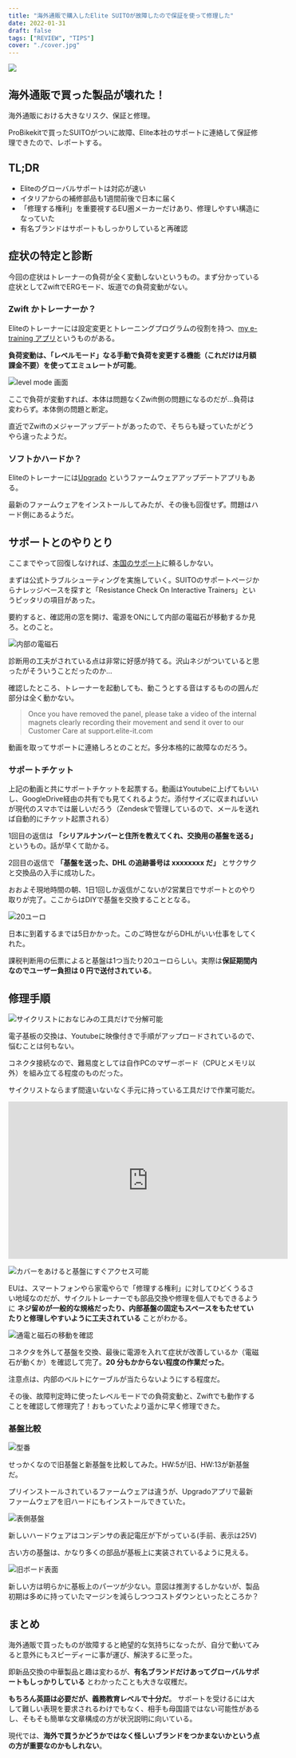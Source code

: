 ```yaml
---
title: "海外通販で購入したElite SUITOが故障したので保証を使って修理した"
date: 2022-01-31
draft: false
tags: ["REVIEW", "TIPS"]
cover: "./cover.jpg"
---
```


![ ](./cover.jpg)

## 海外通販で買った製品が壊れた！

海外通販における大きなリスク、保証と修理。

ProBikekitで買ったSUITOがついに故障、Elite本社のサポートに連絡して保証修理できたので、レポートする。

## TL;DR

<PositiveBox>

- Eliteのグローバルサポートは対応が速い
- イタリアからの補修部品も1週間前後で日本に届く
- 「修理する権利」を重要視するEU圏メーカーだけあり、修理しやすい構造になっていた
- 有名ブランドはサポートもしっかりしていると再確認

</PositiveBox>

## 症状の特定と診断

今回の症状はトレーナーの負荷が全く変動しないというもの。まず分かっている症状としてZwiftでERGモード、坂道での負荷変動がない。

### Zwift かトレーナーか？

Eliteのトレーナーには設定変更とトレーニングプログラムの役割を持つ、[my e-training アプリ](https://www.riogrande.co.jp/news/node/74013)というものがある。

**負荷変動は、「レベルモード」なる手動で負荷を変更する機能（これだけは月額課金不要）を使ってエミュレートが可能**。

<LinkCard url="https://www.riogrande.co.jp/news/node/74013" />

![level mode 画面](./levelmode.png)

ここで負荷が変動すれば、本体は問題なくZwift側の問題になるのだが…負荷は変わらず。本体側の問題と断定。

直近でZwiftのメジャーアップデートがあったので、そちらも疑っていたがどうやら違ったようだ。

### ソフトかハードか？

Eliteのトレーナーには[Upgrado](https://www.elite-it.com/en/products/app-software/upgrado) というファームウェアアップデートアプリもある。

最新のファームウェアをインストールしてみたが、その後も回復せず。問題はハード側にあるようだ。

## サポートとのやりとり

ここまでやって回復しなければ、[本国のサポート](https://support.elite-it.com/)に頼るしかない。

まずは公式トラブルシューティングを実施していく。SUITOのサポートページからナレッジベースを探すと「Resistance Check On Interactive Trainers」というピッタリの項目があった。

<LinkCard url="https://support.elite-it.com/ja/articles/360014596239" />

要約すると、確認用の窓を開け、電源をONにして内部の電磁石が移動するか見ろ。とのこと。

![内部の電磁石](./magnet.png)

診断用の工夫がされている点は非常に好感が持てる。沢山ネジがついていると思ったがそういうことだったのか…

確認したところ、トレーナーを起動しても、動こうとする音はするものの囲んだ部分は全く動かない。

> Once you have removed the panel, please take a video of the internal magnets clearly recording their movement and send it over to our Customer Care at support.elite-it.com

動画を取ってサポートに連絡しろとのことだ。多分本格的に故障なのだろう。

### サポートチケット

上記の動画と共にサポートチケットを起票する。動画はYoutubeに上げてもいいし、GoogleDrive経由の共有でも見てくれるようだ。添付サイズに収まればいいが現代のスマホでは厳しいだろう（Zendeskで管理しているので、メールを送れば自動的にチケット起票される）

1回目の返信は **「シリアルナンバーと住所を教えてくれ、交換用の基盤を送る」** というもの。話が早くて助かる。

2回目の返信で **「基盤を送った、DHL の追跡番号は xxxxxxxx だ」** とサクサクと交換品の入手に成功した。

おおよそ現地時間の朝、1日1回しか返信がこないが2営業日でサポートとのやり取りが完了。ここからはDIYで基盤を交換することとなる。

![20ユーロ](./price.jpg)

日本に到着するまでは5日かかった。このご時世ながらDHLがいい仕事をしてくれた。

課税判断用の伝票によると基盤は1つ当たり20ユーロらしい。実際は**保証期間内なのでユーザー負担は 0 円で送付されている**。

## 修理手順

![サイクリストにおなじみの工具だけで分解可能](./tools.jpg)

電子基板の交換は、Youtubeに映像付きで手順がアップロードされているので、悩むことは何もない。

コネクタ接続なので、難易度としては自作PCのマザーボード（CPUとメモリ以外）を組み立てる程度のものだった。

サイクリストならまず間違いないなく手元に持っている工具だけで作業可能だ。

<iframe
  width="560"
  height="315"
  src="https://www.youtube.com/embed/6F1l7PaO82U"
  title="YouTube video player"
  frameborder="0"
  allow="accelerometer; autoplay; clipboard-write; encrypted-media; gyroscope; picture-in-picture"
  allowfullscreen
></iframe>

![カバーをあけると基盤にすぐアクセス可能](./cover.jpg)

EUは、スマートフォンやら家電やらで「修理する権利」に対してひどくうるさい地域なのだが、サイクルトレーナーでも部品交換や修理を個人でもできるように **ネジ留めが一般的な規格だったり、内部基盤の固定もスペースをもたせていたりと修理しやすいように工夫されている** ことがわかる。

![通電と磁石の移動を確認](./test.jpg)

コネクタを外して基盤を交換、最後に電源を入れて症状が改善しているか（電磁石が動くか）を確認して完了。**20 分もかからない程度の作業だった**。

注意点は、内部のベルトにケーブルが当たらないようにする程度だ。

その後、故障判定時に使ったレベルモードでの負荷変動と、Zwiftでも動作することを確認して修理完了！おもっていたより遥かに早く修理できた。

### 基盤比較

![型番](./compare_2.jpg)

せっかくなので旧基盤と新基盤を比較してみた。HW:5が旧、HW:13が新基盤だ。

プリインストールされているファームウェアは違うが、Upgradoアプリで最新ファームウェアを旧ハードにもインストールできていた。

![表側基盤](./compare_1.jpg)

新しいハードウェアはコンデンサの表記電圧が下がっている(手前、表示は25V)

古い方の基盤は、かなり多くの部品が基板上に実装されているように見える。

![旧ボード表面](./old_board.jpg)

新しい方は明らかに基板上のパーツが少ない。意図は推測するしかないが、製品初期は多めに持っていたマージンを減らしつつコストダウンといったところか？

## まとめ

海外通販で買ったものが故障すると絶望的な気持ちになったが、自分で動いてみると意外にもスピーディーに事が運び、解決するに至った。

即新品交換の中華製品と趣は変わるが、**有名ブランドだけあってグローバルサポートもしっかりしている** とわかったことも大きな収穫だ。

**もちろん英語は必要だが、義務教育レベルで十分だ**。 サポートを受けるには大して難しい表現を要求されるわけでもなく、相手も母国語ではない可能性があるし、そもそも簡単な文章構成の方が状況説明に向いている。

現代では、**海外で買うかどうかではなく怪しいブランドをつかまないかという点の方が重要なのかもしれない**。

<LinkCard
  url="https://shopping.yahoo.co.jp/products/z79dtn4n2v"
  linkUrl="https://ck.jp.ap.valuecommerce.com/servlet/referral?sid=3171302&pid=887657037&vc_url=https%3A%2F%2Fshopping.yahoo.co.jp%2Fproducts%2Fz79dtn4n2v"
/>
